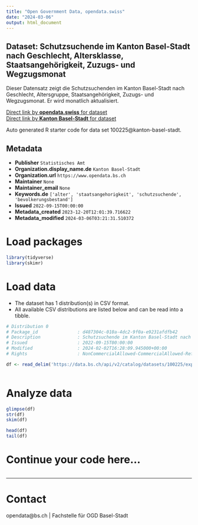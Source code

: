 ```yaml
---
title: "Open Government Data, opendata.swiss"
date: "2024-03-06"
output: html_document
---
```


## Dataset: Schutzsuchende im Kanton Basel-Stadt nach Geschlecht, Altersklasse, Staatsangehörigkeit, Zuzugs- und Wegzugsmonat

Dieser Datensatz zeigt die Schutzsuchenden im Kanton Basel-Stadt nach Geschlecht, Altersgruppe, Staatsangehörigkeit, Zuzugs- und Wegzugsmonat. Er wird monatlich aktualisiert.

[Direct link by **opendata.swiss** for dataset](https://opendata.swiss/de/dataset/schutzsuchende-im-kanton-basel-stadt-nach-geschlecht-altersklasse-staatsangehorigkeit-zuzugs-un)<br>
[Direct link by **Kanton Basel-Stadt** for dataset](https://data.bs.ch/explore/dataset/100225/)

Auto generated R starter code for data set 100225@kanton-basel-stadt.

## Metadata

- **Publisher** `Statistisches Amt`
- **Organization.display_name.de** `Kanton Basel-Stadt`
- **Organization.url** `https://www.opendata.bs.ch`
- **Maintainer** `None`
- **Maintainer_email** `None`
- **Keywords.de** `['alter', 'staatsangehorigkeit', 'schutzsuchende', 'bevolkerungsbestand']`
- **Issued** `2022-09-15T00:00:00`
- **Metadata_created** `2023-12-20T12:01:39.716622`
- **Metadata_modified** `2024-03-06T03:21:31.510372`


# Load packages

```r

library(tidyverse)
library(skimr)

```

# Load data

-   The dataset has 1 distribution(s) in CSV format.
-   All available CSV distributions are listed below and can be read into a tibble.

```r

# Distribution 0
# Package_id               : d487304c-010a-4dc2-9f0a-e9231afdfb42
# Description              : Schutzsuchende im Kanton Basel-Stadt nach Geschlecht, Altersklasse, Staatsangehörigkeit, Zuzugs- und Wegzugsmonat (csv)
# Issued                   : 2022-09-15T00:00:00
# Modified                 : 2024-02-02T16:28:09.945000+00:00
# Rights                   : NonCommercialAllowed-CommercialAllowed-ReferenceRequired

df <- read_delim('https://data.bs.ch/api/v2/catalog/datasets/100225/exports/csv')



```

# Analyze data

```r

glimpse(df)
str(df)
skim(df)

head(df)
tail(df)

```

# Continue your code here...

```r

```

------------------------------------------------------------------------

# Contact

opendata@bs.ch | Fachstelle für OGD Basel-Stadt

